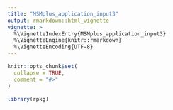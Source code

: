 ```yaml
---
title: "MSMplus_application_input3"
output: rmarkdown::html_vignette
vignette: >
  %\VignetteIndexEntry{MSMplus_application_input3}
  %\VignetteEngine{knitr::rmarkdown}
  %\VignetteEncoding{UTF-8}
---
```


```r
knitr::opts_chunk$set(
  collapse = TRUE,
  comment = "#>"
)
```

```r
library(rpkg)
```
